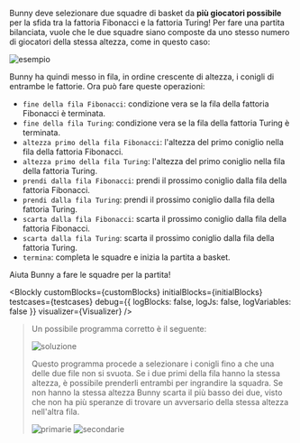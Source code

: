 
Bunny deve selezionare due squadre di basket da **più giocatori possibile** per la sfida tra la fattoria Fibonacci e la fattoria Turing!
Per fare una partita bilanciata, vuole che le due squadre siano composte da uno stesso numero di giocatori della stessa altezza, come in questo caso:

![esempio](asy/fig.asy)

Bunny ha quindi messo in fila, in ordine crescente di altezza, i conigli di entrambe le fattorie.
Ora può fare queste operazioni:

- `fine della fila Fibonacci`: condizione vera se la fila della fattoria Fibonacci è terminata.
- `fine della fila Turing`: condizione vera se la fila della fattoria Turing è terminata.
- `altezza primo della fila Fibonacci`: l'altezza del primo coniglio nella fila della fattoria Fibonacci.
- `altezza primo della fila Turing`: l'altezza del primo coniglio nella fila della fattoria Turing.
- `prendi dalla fila Fibonacci`: prendi il prossimo coniglio dalla fila della fattoria Fibonacci.
- `prendi dalla fila Turing`: prendi il prossimo coniglio dalla fila della fattoria Turing.
- `scarta dalla fila Fibonacci`: scarta il prossimo coniglio dalla fila della fattoria Fibonacci.
- `scarta dalla fila Turing`: scarta il prossimo coniglio dalla fila della fattoria Turing.
- `termina`: completa le squadre e inizia la partita a basket.

Aiuta Bunny a fare le squadre per la partita!

<Blockly
  customBlocks={customBlocks}
  initialBlocks={initialBlocks}
  testcases={testcases}
  debug={{ logBlocks: false, logJs: false, logVariables: false }}
  visualizer={Visualizer}
/>

> Un possibile programma corretto è il seguente:
>
> ![soluzione](sol.png)
>
> Questo programma procede a selezionare i conigli fino a che una delle due file non si svuota.
> Se i due primi della fila hanno la stessa altezza, è possibile prenderli entrambi per
> ingrandire la squadra. Se non hanno la stessa altezza Bunny scarta il più basso dei due,
> visto che non ha più speranze di trovare un avversario della stessa altezza nell'altra fila.
>
> ![primarie](asy/primarie.asy) ![secondarie](asy/secondarie.asy)
